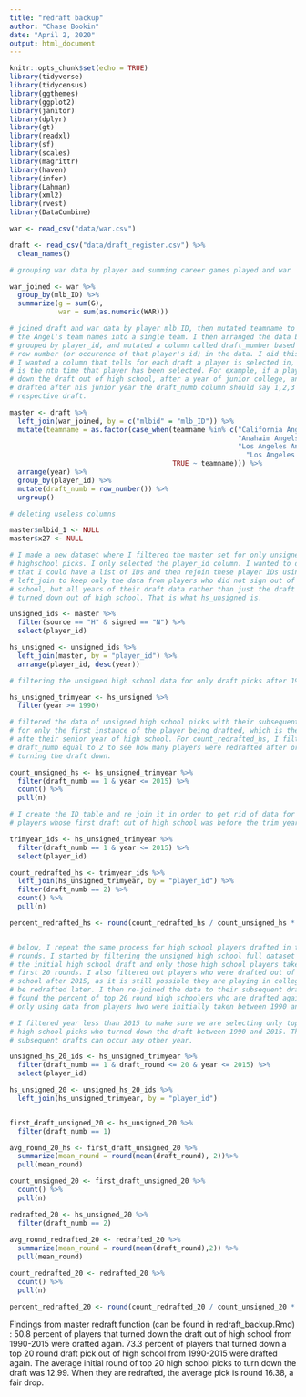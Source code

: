 ```yaml
---
title: "redraft backup"
author: "Chase Bookin"
date: "April 2, 2020"
output: html_document
---
```


```r
knitr::opts_chunk$set(echo = TRUE)
library(tidyverse)
library(tidycensus)
library(ggthemes)
library(ggplot2)
library(janitor)
library(dplyr)
library(gt)
library(readxl)
library(sf)
library(scales)
library(magrittr)
library(haven)
library(infer)
library(Lahman)
library(xml2)
library(rvest)
library(DataCombine)
```


```r
war <- read_csv("data/war.csv")
```


```r

draft <- read_csv("data/draft_register.csv") %>%
  clean_names()

# grouping war data by player and summing career games played and war

war_joined <- war %>%
  group_by(mlb_ID) %>%
  summarize(g = sum(G),
            war = sum(as.numeric(WAR)))

```

```r

# joined draft and war data by player mlb ID, then mutated teamname to condense
# the Angel's team names into a single team. I then arranged the data by year,
# grouped by player_id, and mutated a column called draft_mumber based on the
# row number (or occurence of that player's id) in the data. I did this because
# I wanted a column that tells for each draft a player is selected in, that it
# is the nth time that player has been selected. For example, if a player turns
# down the draft out of high school, after a year of junior college, and gets
# drafted after his junior year the draft_numb column should say 1,2,3 for each
# respective draft.

master <- draft %>%
  left_join(war_joined, by = c("mlbid" = "mlb_ID")) %>%
  mutate(teamname = as.factor(case_when(teamname %in% c("California Angels",
                                                        "Anahaim Angels",
                                                        "Los Angeles Angels of Anaheim") ~
                                                          "Los Angeles Angels",
                                        TRUE ~ teamname))) %>%
  arrange(year) %>%
  group_by(player_id) %>%
  mutate(draft_numb = row_number()) %>%
  ungroup()

# deleting useless columns

master$mlbid_1 <- NULL
master$x27 <- NULL

```

```r

# I made a new dataset where I filtered the master set for only unsigned
# highschool picks. I only selected the player_id column. I wanted to do this so
# that I could have a list of IDs and then rejoin these player IDs using a
# left_join to keep only the data from players who did not sign out of high
# school, but all years of their draft data rather than just the draft they
# turned down out of high school. That is what hs_unsigned is.

unsigned_ids <- master %>%
  filter(source == "H" & signed == "N") %>%
  select(player_id)

hs_unsigned <- unsigned_ids %>%
  left_join(master, by = "player_id") %>%
  arrange(player_id, desc(year))
```


```r

# filtering the unsigned high school data for only draft picks after 1990

hs_unsigned_trimyear <- hs_unsigned %>%
  filter(year >= 1990)

# filtered the data of unsigned high school picks with their subsequent drafts
# for only the first instance of the player being drafted, which is the draft
# afte their senior year of high school. For count_redrafted_hs, I filtered for
# draft_numb equal to 2 to see how many players were redrafted after originally
# turning the draft down.

count_unsigned_hs <- hs_unsigned_trimyear %>%
  filter(draft_numb == 1 & year <= 2015) %>%
  count() %>%
  pull(n)

# I create the ID table and re join it in order to get rid of data for redrafted
# players whose first draft out of high school was before the trim year (1990).

trimyear_ids <- hs_unsigned_trimyear %>%
  filter(draft_numb == 1 & year <= 2015) %>%
  select(player_id)

count_redrafted_hs <- trimyear_ids %>%
  left_join(hs_unsigned_trimyear, by = "player_id") %>%
  filter(draft_numb == 2) %>%
  count() %>%
  pull(n)

percent_redrafted_hs <- round(count_redrafted_hs / count_unsigned_hs * 100, 1)


# below, I repeat the same process for high school players drafted in the top 20
# rounds. I started by filtering the unsigned high school full dataset for only
# the initial high school draft and only those high school players taken in the
# first 20 rounds. I also filtered out players who were drafted out of high
# school after 2015, as it is still possible they are playing in college and may
# be redrafted later. I then re-joined the data to their subsequent drafts and
# found the percent of top 20 round high schoolers who are drafted again. AGAIN,
# only using data from players hwo were initially taken between 1990 and 2015.

# I filtered year less than 2015 to make sure we are selecting only top 20 round
# high school picks who turned down the draft between 1990 and 2015. Their
# subsequent drafts can occur any other year.

unsigned_hs_20_ids <- hs_unsigned_trimyear %>%
  filter(draft_numb == 1 & draft_round <= 20 & year <= 2015) %>%
  select(player_id)

hs_unsigned_20 <- unsigned_hs_20_ids %>%
  left_join(hs_unsigned_trimyear, by = "player_id")


first_draft_unsigned_20 <- hs_unsigned_20 %>%
  filter(draft_numb == 1)

avg_round_20_hs <- first_draft_unsigned_20 %>%
  summarize(mean_round = round(mean(draft_round), 2))%>%
  pull(mean_round)

count_unsigned_20 <- first_draft_unsigned_20 %>%
  count() %>%
  pull(n)

redrafted_20 <- hs_unsigned_20 %>%
  filter(draft_numb == 2)
  
avg_round_redrafted_20 <- redrafted_20 %>%
  summarize(mean_round = round(mean(draft_round),2)) %>%
  pull(mean_round)

count_redrafted_20 <- redrafted_20 %>%
  count() %>%
  pull(n)

percent_redrafted_20 <- round(count_redrafted_20 / count_unsigned_20 * 100, 1)

```
Findings from master redraft function (can be found in redraft_backup.Rmd) :
50.8 percent of players that turned down the draft out of high school from
1990-2015 were drafted again. 73.3 percent of players that turned down a top 20
round draft pick out of high school from 1990-2015 were drafted again. The
average initial round of top 20 high school picks to turn down the draft was
12.99. When they are redrafted, the average pick is round 16.38, a fair drop.